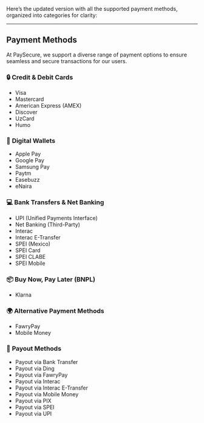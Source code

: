 Here’s the updated version with all the supported payment methods, organized into categories for clarity:  

---

## Payment Methods  

At PaySecure, we support a diverse range of payment options to ensure seamless and secure transactions for our users.  

### 🔒 **Credit & Debit Cards**  
- Visa  
- Mastercard  
- American Express (AMEX)  
- Discover  
- UzCard  
- Humo  

### 📲 **Digital Wallets**  
- Apple Pay  
- Google Pay  
- Samsung Pay  
- Paytm  
- Easebuzz  
- eNaira  

### 💻 **Bank Transfers & Net Banking**  
- UPI (Unified Payments Interface)  
- Net Banking (Third-Party)  
- Interac  
- Interac E-Transfer  
- SPEI (Mexico)  
- SPEI Card  
- SPEI CLABE  
- SPEI Mobile  

### 📦 **Buy Now, Pay Later (BNPL)**  
- Klarna  

### 🌍 **Alternative Payment Methods**  
- FawryPay  
- Mobile Money  

### 💸 **Payout Methods**  
- Payout via Bank Transfer  
- Payout via Ding  
- Payout via FawryPay  
- Payout via Interac  
- Payout via Interac E-Transfer  
- Payout via Mobile Money  
- Payout via PIX  
- Payout via SPEI  
- Payout via UPI  
